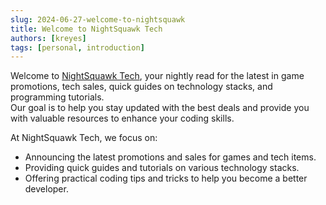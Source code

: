 ```yaml
---
slug: 2024-06-27-welcome-to-nightsquawk
title: Welcome to NightSquawk Tech
authors: [kreyes]
tags: [personal, introduction]
---
```


Welcome to [NightSquawk Tech](https://nightsquawk.tech), your nightly read for the latest in game promotions, tech sales, quick guides on technology stacks, and programming tutorials.<br />
Our goal is to help you stay updated with the best deals and provide you with valuable resources to enhance your coding skills.

<!--truncate-->
At NightSquawk Tech, we focus on:
- Announcing the latest promotions and sales for games and tech items.
- Providing quick guides and tutorials on various technology stacks.
- Offering practical coding tips and tricks to help you become a better developer.
